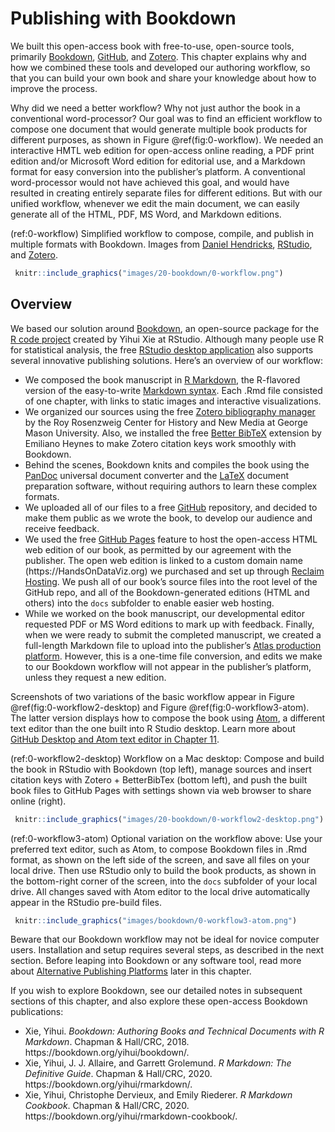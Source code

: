 # Publishing with Bookdown {#bookdown}
We built this open-access book with free-to-use, open-source tools, primarily [Bookdown](https://bookdown.org), [GitHub](http://github.com), and [Zotero](http://zotero.org). This chapter explains why and how we combined these tools and developed our authoring workflow, so that you can build your own book and share your knowledge about how to improve the process.

Why did we need a better workflow? Why not just author the book in a conventional word-processor? Our goal was to find an efficient workflow to compose one document that would generate multiple book products for different purposes, as shown in Figure \@ref(fig:0-workflow). We needed an interactive HMTL web edition for open-access online reading, a PDF print edition and/or Microsoft Word edition for editorial use, and a Markdown format for easy conversion into the publisher's platform. A conventional word-processor would not have achieved this goal, and would have resulted in creating entirely separate files for different editions. But with our unified workflow, whenever we edit the main document, we can easily generate all of the HTML, PDF, MS Word, and Markdown editions.

(ref:0-workflow) Simplified workflow to compose, compile, and publish in multiple formats with Bookdown. Images from [Daniel Hendricks](https://fileicons.org), [RStudio](https://github.com/rstudio/hex-stickers/), and [Zotero](https://www.zotero.org/support/brand).

```r
 knitr::include_graphics("images/20-bookdown/0-workflow.png")
```

## Overview {- #overview}
We based our solution around [Bookdown](https://bookdown.org), an open-source package for the [R code project](https://www.r-project.org/) created by Yihui Xie at RStudio. Although many people use R for statistical analysis, the free [RStudio desktop application](https://rstudio.com/) also supports several innovative publishing solutions. Here's an overview of our workflow:

- We composed the book manuscript in [R Markdown](https://rmarkdown.rstudio.com), the R-flavored version of the easy-to-write [Markdown syntax](https://en.wikipedia.org/wiki/Markdown). Each .Rmd file consisted of one chapter, with links to static images and interactive visualizations.
- We organized our sources using the free [Zotero bibliography manager](https://zotero.org) by the Roy Rosenzweig Center for History and New Media at George Mason University. Also, we installed the free [Better BibTeX](https://github.com/retorquere/zotero-better-bibtex) extension by Emiliano Heynes to make Zotero citation keys work smoothly with Bookdown.
- Behind the scenes, Bookdown knits and compiles the book using the [PanDoc](https://pandoc.org/) universal document converter and the [LaTeX](https://www.latex-project.org) document preparation software, without requiring authors to learn these complex formats.
- We uploaded all of our files to a free [GitHub](http://github.com) repository, and decided to make them public as we wrote the book, to develop our audience and receive feedback.
- We used the free [GitHub Pages](https://pages.github.com) feature to host the open-access HTML web edition of our book, as permitted by our agreement with the publisher. The open web edition is linked to a custom domain name (https://HandsOnDataViz.org) we purchased and set up through [Reclaim Hosting](http://reclaimhosting.com). We push all of our book's source files into the root level of the GitHub repo, and all of the Bookdown-generated editions (HTML and others) into the `docs` subfolder to enable easier web hosting.
- While we worked on the book manuscript, our developmental editor requested PDF or MS Word editions to mark up with feedback. Finally, when we were ready to submit the completed manuscript, we created a full-length Markdown file to upload into the publisher's [Atlas production platform](https://docs.atlas.oreilly.com/writing_in_asciidoc.html). However, this is a one-time file conversion, and edits we make to our Bookdown workflow will not appear in the publisher's platform, unless they request a new edition.

Screenshots of two variations of the basic workflow appear in Figure \@ref(fig:0-workflow2-desktop) and Figure \@ref(fig:0-workflow3-atom). The latter version displays how to compose the book using [Atom](http://atom.io), a different text editor than the one built into R Studio desktop. Learn more about [GitHub Desktop and Atom text editor in Chapter 11](github-desktop-atom.html).

(ref:0-workflow2-desktop) Workflow on a Mac desktop: Compose and build the book in RStudio with Bookdown (top left), manage sources and insert citation keys with Zotero + BetterBibTex (bottom left), and push the built book files to GitHub Pages with settings shown via web browser to share online (right).

```r
 knitr::include_graphics("images/20-bookdown/0-workflow2-desktop.png")
```

(ref:0-workflow3-atom) Optional variation on the workflow above: Use your preferred text editor, such as Atom, to compose Bookdown files in .Rmd format, as shown on the left side of the screen, and save all files on your local drive. Then use RStudio only to build the book products, as shown in the bottom-right corner of the screen, into the `docs` subfolder of your local drive. All changes saved with Atom editor to the local drive automatically appear in the RStudio pre-build files.  

```r
 knitr::include_graphics("images/bookdown/0-workflow3-atom.png")
```

Beware that our Bookdown workflow may not be ideal for novice computer users. Installation and setup requires several steps, as described in the next section. Before leaping into Bookdown or any software tool, read more about [Alternative Publishing Platforms](alternative.html) later in this chapter.

If you wish to explore Bookdown, see our detailed notes in subsequent sections of this chapter, and also explore these open-access Bookdown publications:

- Xie, Yihui. *Bookdown: Authoring Books and Technical Documents with R Markdown*. Chapman & Hall/CRC, 2018. https://bookdown.org/yihui/bookdown/.
- Xie, Yihui, J. J. Allaire, and Garrett Grolemund. *R Markdown: The Definitive Guide*. Chapman & Hall/CRC, 2020. https://bookdown.org/yihui/rmarkdown/.
- Xie, Yihui, Christophe Dervieux, and Emily Riederer. *R Markdown Cookbook*. Chapman & Hall/CRC, 2020. https://bookdown.org/yihui/rmarkdown-cookbook/.

